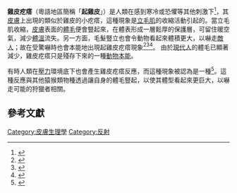 {{otheruses}}

{{Infobox symptom

| Image          = 2003-09-17 Goose bumps.jpg
| Caption        = 人類手上的雞皮疙瘩
| field          = [[皮肤病学|皮肤病学]]
| ICD10          =
| ICD9           =
| ICDO           = 
| OMIM           = 
| DiseasesDB     = 24683
| MedlinePlus    = 
| eMedicineSubj  = 
| eMedicineTopic = 
| MeshID         = 
}}

'''雞皮疙瘩'''（粵語地區簡稱「'''起雞皮'''」）是人類在感到寒冷或恐懼等其他刺激下<ref>{{cite web|url=http://www.exploratorium.edu/music/questions/goosebumps.html |title=Science of Music: Why Does Music Give Me Goose Bumps? | Exploratorium |publisher=Exploratorium.edu |date= |accessdate=2013-05-14}}</ref>，其[[皮膚|皮膚]]上出現的類似於雞皮的小疙瘩，這種現象是[[立毛肌|立毛肌]]的收縮活動引起的。當立毛肌收縮，[[皮膚|皮膚]]表面的[[體毛|體毛]]便會豎起來，在體表形成一層鬆厚的保護層，可留住暖空氣，減少[[體溫|體溫]]流失。另一方面，毛髮豎立也會令動物看起來體積更大，以嚇走[[敵人|敵人]]；故在受驚嚇時也會本能地出現起雞皮疙瘩現象<ref>{{cite news |url=http://www.takungpao.com.hk/news/09/02/19/LINF-1035285.htm |deadurl=yes |title=揭開人體十三個怪現象 |newspaper=[[大公報|大公報]] |archive-url=https://web.archive.org/web/20100702000021/http://www.takungpao.com.hk/news/09/02/19/LINF-1035285.htm |archive-date=2010-07-02 |date=2009-02-19 |language=zh }}</ref><ref>{{cite web |url=http://www.chocochannel.com/readEssay.php?essayId=9175&accessKey=1438398875 |title=起雞皮 }}</ref><ref>{{cite web |url=http://www.newasiabooks.com/subject/gs/GS_web/learnmore/pastquestion.asp?QuestionID=11 |title=為什麼皮膚受冷時會起「雞皮疙瘩」？ |access-date=2009-11-30 |archive-url=https://web.archive.org/web/20140430013528/http://www.newasiabooks.com/subject/gs/GS_web/learnmore/pastquestion.asp?QuestionID=11 |archive-date=2014-04-30 |dead-url=yes }}</ref>。
由於[[現代人|現代人]]的體毛已顯著減少，雞皮疙瘩只是殘存下來的一種[[動物|動物]][[本能行為|本能]]。

有時人類在[[壓力_(醫學)|壓力]]環境底下也會產生雞皮疙瘩反應，而這種現象被認為是一種{{tsl|en|Vestigial response|痕跡反應}}<ref name="Darwin1872">{{cite web|last=Darwin|first=Charles|date=1872|title={{tsl|en|The Expression of the Emotions in Man and Animals|}}|publisher=[[約翰·默里公司|John Murray]]|location=[[伦敦|London]]|pp=101–103}}</ref>。這種反應與其他猿猴類物種透過讓自身的體毛豎起，以使其體型看起來更巨大，以嚇走可能的狩獵者相關。

== 參考文獻 ==
{{reflist}}

[[Category:皮膚生理學|Category:皮膚生理學]]
[[Category:反射|Category:反射]]